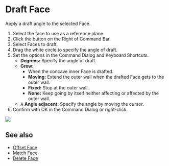 
<Reference shortcut="" command="Draft Face" button="" />

# Draft Face

Apply a draft angle to the selected Face.

1. Select the face to use as a reference plane.
2. Click the button <ButtonIcon type="button-draft-face" /> on the Right of Command Bar.
3. Select Faces to draft.
4. Drag the white circle to specify the angle of draft.
5. Set the options in the Command Dialog and Keyboard Shortcuts.
    - **Degrees:** Specify the angle of draft.
    - **Grow:**
        - When the concave inner Face is drafted.
        - **Moving:** Extend the outer wall when the drafted Face gets to the outer wall.
        - **Fixed:** Stop at the outer wall.
        - **None:** Keep going by itself neither affecting or affected by the outer wall.
    - <kbd>A</kbd> **Angle adjacent:** Specify the angle by moving the cursor.
6. Confirm with OK in the Command Dialog or right-click.

![](/img/draft-face.gif)

## See also
- [Offset Face](./offset-face)
- [Match Face](./match-face)
- [Delete Face](./delete-face)











